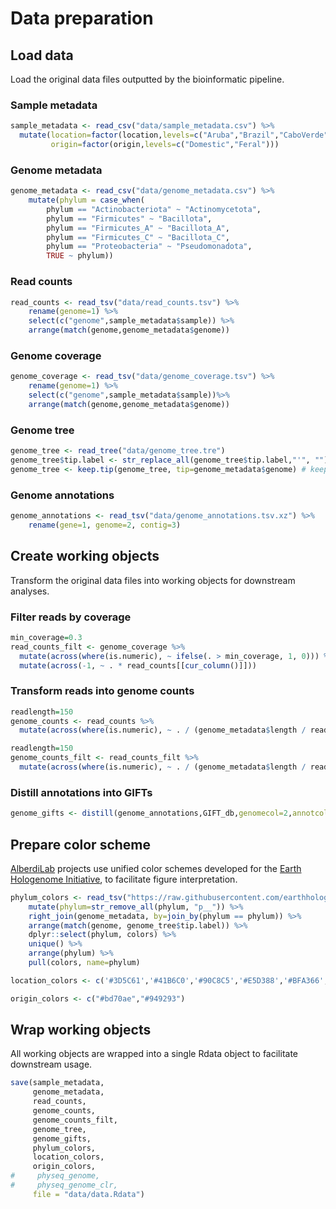 # Data preparation

## Load data

Load the original data files outputted by the bioinformatic pipeline.

### Sample metadata

```r
sample_metadata <- read_csv("data/sample_metadata.csv") %>% 
  mutate(location=factor(location,levels=c("Aruba","Brazil","CaboVerde","Spain","Denmark","Malaysia")),
         origin=factor(origin,levels=c("Domestic","Feral")))
```

### Genome metadata

```r
genome_metadata <- read_csv("data/genome_metadata.csv") %>%
    mutate(phylum = case_when(
        phylum == "Actinobacteriota" ~ "Actinomycetota",
        phylum == "Firmicutes" ~ "Bacillota",
        phylum == "Firmicutes_A" ~ "Bacillota_A",
        phylum == "Firmicutes_C" ~ "Bacillota_C",
        phylum == "Proteobacteria" ~ "Pseudomonadota",
        TRUE ~ phylum))
```

### Read counts

```r
read_counts <- read_tsv("data/read_counts.tsv") %>%
    rename(genome=1) %>%
    select(c("genome",sample_metadata$sample)) %>%
    arrange(match(genome,genome_metadata$genome))
```

### Genome coverage

```r
genome_coverage <- read_tsv("data/genome_coverage.tsv") %>%
    rename(genome=1) %>%
    select(c("genome",sample_metadata$sample))%>%
    arrange(match(genome,genome_metadata$genome))
```

### Genome tree

```r
genome_tree <- read_tree("data/genome_tree.tre")
genome_tree$tip.label <- str_replace_all(genome_tree$tip.label,"'", "") #remove single quotes in MAG names
genome_tree <- keep.tip(genome_tree, tip=genome_metadata$genome) # keep only MAG tips
```

### Genome annotations

```r
genome_annotations <- read_tsv("data/genome_annotations.tsv.xz") %>%
    rename(gene=1, genome=2, contig=3)
```

## Create working objects

Transform the original data files into working objects for downstream analyses.

### Filter reads by coverage

```r
min_coverage=0.3
read_counts_filt <- genome_coverage %>%
  mutate(across(where(is.numeric), ~ ifelse(. > min_coverage, 1, 0))) %>%
  mutate(across(-1, ~ . * read_counts[[cur_column()]])) 
```

### Transform reads into genome counts

```r
readlength=150
genome_counts <- read_counts %>%
  mutate(across(where(is.numeric), ~ . / (genome_metadata$length / readlength) ))
```

```r
readlength=150
genome_counts_filt <- read_counts_filt %>%
  mutate(across(where(is.numeric), ~ . / (genome_metadata$length / readlength) ))
```

### Distill annotations into GIFTs 

```r
genome_gifts <- distill(genome_annotations,GIFT_db,genomecol=2,annotcol=c(9,10,19), verbosity=F)
```

## Prepare color scheme

[AlberdiLab](www.alberdilab.dk) projects use unified color schemes developed for the [Earth Hologenome Initiative](www.earthhologenome.org), to facilitate figure interpretation.

```r
phylum_colors <- read_tsv("https://raw.githubusercontent.com/earthhologenome/EHI_taxonomy_colour/main/ehi_phylum_colors.tsv") %>%
    mutate(phylum=str_remove_all(phylum, "p__")) %>%
    right_join(genome_metadata, by=join_by(phylum == phylum)) %>%
    arrange(match(genome, genome_tree$tip.label)) %>%
    dplyr::select(phylum, colors) %>% 
    unique() %>%
    arrange(phylum) %>%
    pull(colors, name=phylum)

location_colors <- c('#3D5C61','#41B6C0','#90C8C5','#E5D388','#BFA366','#6E5244')

origin_colors <- c("#bd70ae","#949293")
```

## Wrap working objects

All working objects are wrapped into a single Rdata object to facilitate downstream usage.

```r
save(sample_metadata, 
     genome_metadata, 
     read_counts, 
     genome_counts, 
     genome_counts_filt, 
     genome_tree,
     genome_gifts, 
     phylum_colors,
     location_colors,
     origin_colors,
#     physeq_genome,
#     physeq_genome_clr,
     file = "data/data.Rdata")
```

